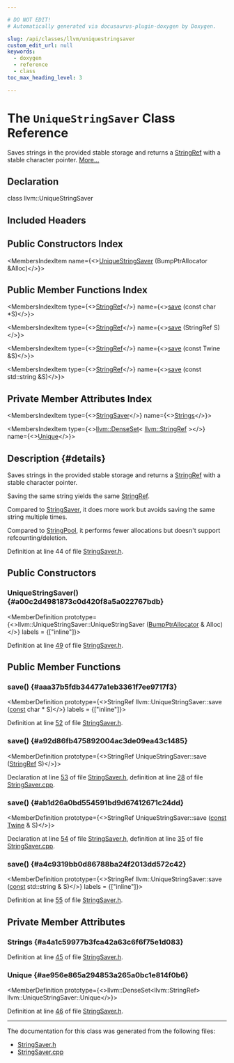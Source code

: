 ```yaml
---

# DO NOT EDIT!
# Automatically generated via docusaurus-plugin-doxygen by Doxygen.

slug: /api/classes/llvm/uniquestringsaver
custom_edit_url: null
keywords:
  - doxygen
  - reference
  - class
toc_max_heading_level: 3

---
```





# The `UniqueStringSaver` Class Reference

<DoxygenPage pluginConfig={pluginConfig}>

Saves strings in the provided stable storage and returns a <a href="/docs/api/classes/llvm/stringref">StringRef</a> with a stable character pointer. <a href="#details">More...</a>

## Declaration

<CodeBlock>class llvm::UniqueStringSaver</CodeBlock>

## Included Headers

<IncludesList>
<IncludesListItem
  filePath="llvm/Support/StringSaver.h"
  permalink="/docs/api/files/include/include/llvm/include/llvm/support/stringsaver-h"
  isLocal="true" />
</IncludesList>

## Public Constructors Index

<MembersIndex>

<MembersIndexItem
  name={<><a href="#a00c2d4981873c0d420f8a5a022767bdb">UniqueStringSaver</a> (BumpPtrAllocator &amp;Alloc)</>}>
</MembersIndexItem>

</MembersIndex>

## Public Member Functions Index

<MembersIndex>

<MembersIndexItem
  type={<><a href="/docs/api/classes/llvm/stringref">StringRef</a></>}
  name={<><a href="#aaa37b5fdb34477a1eb3361f7ee9717f3">save</a> (const char &#42;S)</>}>
</MembersIndexItem>

<MembersIndexItem
  type={<><a href="/docs/api/classes/llvm/stringref">StringRef</a></>}
  name={<><a href="#a92d86fb475892004ac3de09ea43c1485">save</a> (StringRef S)</>}>
</MembersIndexItem>

<MembersIndexItem
  type={<><a href="/docs/api/classes/llvm/stringref">StringRef</a></>}
  name={<><a href="#ab1d26a0bd554591bd9d67412671c24dd">save</a> (const Twine &amp;S)</>}>
</MembersIndexItem>

<MembersIndexItem
  type={<><a href="/docs/api/classes/llvm/stringref">StringRef</a></>}
  name={<><a href="#a4c9319bb0d86788ba24f2013dd572c42">save</a> (const std::string &amp;S)</>}>
</MembersIndexItem>

</MembersIndex>

## Private Member Attributes Index

<MembersIndex>

<MembersIndexItem
  type={<><a href="/docs/api/classes/llvm/stringsaver">StringSaver</a></>}
  name={<><a href="#a4a1c59977b3fca42a63c6f6f75e1d083">Strings</a></>}>
</MembersIndexItem>

<MembersIndexItem
  type={<><a href="/docs/api/classes/llvm/denseset">llvm::DenseSet</a>&lt; <a href="/docs/api/classes/llvm/stringref">llvm::StringRef</a> &gt;</>}
  name={<><a href="#ae956e865a294853a265a0bc1e814f0b6">Unique</a></>}>
</MembersIndexItem>

</MembersIndex>

## Description {#details}

Saves strings in the provided stable storage and returns a <a href="/docs/api/classes/llvm/stringref">StringRef</a> with a stable character pointer.

Saving the same string yields the same <a href="/docs/api/classes/llvm/stringref">StringRef</a>.

Compared to <a href="/docs/api/classes/llvm/stringsaver">StringSaver</a>, it does more work but avoids saving the same string multiple times.

Compared to <a href="/docs/api/classes/llvm/dwarf-linker/stringpool">StringPool</a>, it performs fewer allocations but doesn&#39;t support refcounting/deletion.

Definition at line 44 of file <a href="/docs/api/files/include/include/llvm/include/llvm/support/stringsaver-h">StringSaver.h</a>.

<SectionDefinition>

## Public Constructors

### UniqueStringSaver() {#a00c2d4981873c0d420f8a5a022767bdb}

<MemberDefinition
  prototype={<>llvm::UniqueStringSaver::UniqueStringSaver (<a href="/docs/api/namespaces/llvm/#a8e612822d4ba7bb36c9c79582a567108">BumpPtrAllocator</a> &amp; Alloc)</>}
  labels = {["inline"]}>

Definition at line <a href="/docs/api/files/include/include/llvm/include/llvm/support/stringsaver-h/#l00049">49</a> of file <a href="/docs/api/files/include/include/llvm/include/llvm/support/stringsaver-h">StringSaver.h</a>.
</MemberDefinition>

</SectionDefinition>

<SectionDefinition>

## Public Member Functions

### save() {#aaa37b5fdb34477a1eb3361f7ee9717f3}

<MemberDefinition
  prototype={<>StringRef llvm::UniqueStringSaver::save (<a href="/docs/api/files/lib/lib/target/lib/target/aarch64/aarch64promoteconstant-cpp/#a90f8350fecae261c25be85d38b451bff">const</a> char &#42; S)</>}
  labels = {["inline"]}>

Definition at line <a href="/docs/api/files/include/include/llvm/include/llvm/support/stringsaver-h/#l00052">52</a> of file <a href="/docs/api/files/include/include/llvm/include/llvm/support/stringsaver-h">StringSaver.h</a>.
</MemberDefinition>

### save() {#a92d86fb475892004ac3de09ea43c1485}

<MemberDefinition
  prototype={<>StringRef UniqueStringSaver::save (<a href="/docs/api/classes/llvm/stringref">StringRef</a> S)</>}>

Declaration at line <a href="/docs/api/files/include/include/llvm/include/llvm/support/stringsaver-h/#l00053">53</a> of file <a href="/docs/api/files/include/include/llvm/include/llvm/support/stringsaver-h">StringSaver.h</a>, definition at line <a href="/docs/api/files/lib/lib/support/stringsaver-cpp/#l00028">28</a> of file <a href="/docs/api/files/lib/lib/support/stringsaver-cpp">StringSaver.cpp</a>.
</MemberDefinition>

### save() {#ab1d26a0bd554591bd9d67412671c24dd}

<MemberDefinition
  prototype={<>StringRef UniqueStringSaver::save (<a href="/docs/api/files/lib/lib/target/lib/target/aarch64/aarch64promoteconstant-cpp/#a90f8350fecae261c25be85d38b451bff">const</a> <a href="/docs/api/classes/llvm/twine">Twine</a> &amp; S)</>}>

Declaration at line <a href="/docs/api/files/include/include/llvm/include/llvm/support/stringsaver-h/#l00054">54</a> of file <a href="/docs/api/files/include/include/llvm/include/llvm/support/stringsaver-h">StringSaver.h</a>, definition at line <a href="/docs/api/files/lib/lib/support/stringsaver-cpp/#l00035">35</a> of file <a href="/docs/api/files/lib/lib/support/stringsaver-cpp">StringSaver.cpp</a>.
</MemberDefinition>

### save() {#a4c9319bb0d86788ba24f2013dd572c42}

<MemberDefinition
  prototype={<>StringRef llvm::UniqueStringSaver::save (<a href="/docs/api/files/lib/lib/target/lib/target/aarch64/aarch64promoteconstant-cpp/#a90f8350fecae261c25be85d38b451bff">const</a> std::string &amp; S)</>}
  labels = {["inline"]}>

Definition at line <a href="/docs/api/files/include/include/llvm/include/llvm/support/stringsaver-h/#l00055">55</a> of file <a href="/docs/api/files/include/include/llvm/include/llvm/support/stringsaver-h">StringSaver.h</a>.
</MemberDefinition>

</SectionDefinition>

<SectionDefinition>

## Private Member Attributes

### Strings {#a4a1c59977b3fca42a63c6f6f75e1d083}

<MemberDefinition
  prototype="StringSaver llvm::UniqueStringSaver::Strings">

Definition at line <a href="/docs/api/files/include/include/llvm/include/llvm/support/stringsaver-h/#l00045">45</a> of file <a href="/docs/api/files/include/include/llvm/include/llvm/support/stringsaver-h">StringSaver.h</a>.
</MemberDefinition>

### Unique {#ae956e865a294853a265a0bc1e814f0b6}

<MemberDefinition
  prototype={<>llvm::DenseSet&lt;llvm::StringRef&gt; llvm::UniqueStringSaver::Unique</>}>

Definition at line <a href="/docs/api/files/include/include/llvm/include/llvm/support/stringsaver-h/#l00046">46</a> of file <a href="/docs/api/files/include/include/llvm/include/llvm/support/stringsaver-h">StringSaver.h</a>.
</MemberDefinition>

</SectionDefinition>

<hr/>

The documentation for this class was generated from the following files:

<ul>
<li><a href="/docs/api/files/include/include/llvm/include/llvm/support/stringsaver-h">StringSaver.h</a></li>
<li><a href="/docs/api/files/lib/lib/support/stringsaver-cpp">StringSaver.cpp</a></li>
</ul>

</DoxygenPage>
